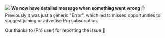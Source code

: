 
![](https://res.cloudinary.com/dltbv060k/image/upload/v1742050487/15-01_pv7tdb.png)
**We now have detailed message when something went wrong** ✋ Previously it was just a generic "Error", which led to missed opportunities to suggest joining or advertise Pro subscription.

Our thanks to <ReleaseUser name="chinh"/>(Pro user) for reporting the issue 🙇
